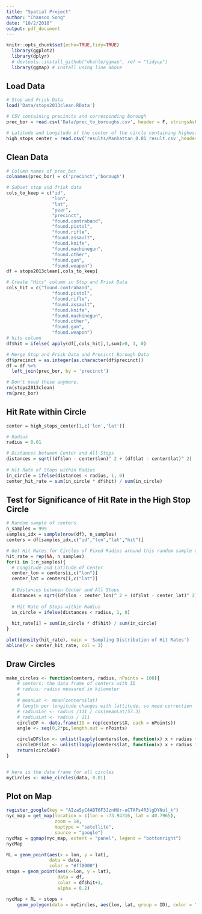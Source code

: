 ```yaml
---
title: "Spatial Project"
author: "Chansoo Song"
date: "10/2/2018"
output: pdf_document
---
```


```r
knitr::opts_chunk$set(echo=TRUE,tidy=TRUE)
  library(ggplot2)
  library(dplyr)
  # devtools::install_github("dkahle/ggmap", ref = "tidyup")
  library(ggmap) # install using line above
```

## Load Data

```r
# Stop and Frisk Data
load('Data/stops2013clean.RData')

# CSV containing precincts and corresponding borough
prec_bor = read.csv('Data/prec_to_boroughs.csv', header = F, stringsAsFactors = F)

# Latitude and Longitude of the center of the circle containing highest number of stops
high_stops_center = read.csv('results/Manhattan_0.01_result.csv',header = T)
```

## Clean Data

```r
# Column names of prec_bor
colnames(prec_bor) = c('precinct','borough')

# Subset stop and frisk data
cols_to_keep = c("id",
                 "lon",
                 "lat",
                 "year",
                 "precinct",
                 "found.contraband",
                 "found.pistol",
                 "found.rifle",
                 "found.assault",
                 "found.knife",
                 "found.machinegun",
                 "found.other",
                 "found.gun",
                 "found.weapon")
df = stops2013clean[,cols_to_keep]

# Create "Hits" column in Stop and Frisk Data
cols_hit = c("found.contraband",
                 "found.pistol",
                 "found.rifle",
                 "found.assault",
                 "found.knife",
                 "found.machinegun",
                 "found.other",
                 "found.gun",
                 "found.weapon")
# hits column
df$hit = ifelse( apply(df[,cols_hit],1,sum)>0, 1, 0)

# Merge Stop and Frisk Data and Precinct_Borough Data
df$precinct = as.integer(as.character(df$precinct))
df = df %>% 
  left_join(prec_bor, by = 'precinct')

# Don't need these anymore. 
rm(stops2013clean)
rm(prec_bor)
```

## Hit Rate within Circle

```r
center = high_stops_center[1,c('lon','lat')]

# Radius
radius = 0.01

# Distances between Center and All Stops
distances = sqrt((df$lon - center$lon)^ 2 + (df$lat - center$lat)^ 2)
  
# Hit Rate of Stops within Radius
in_circle = ifelse(distances < radius, 1, 0)
center_hit_rate = sum(in_circle * df$hit) / sum(in_circle)
```

## Test for Significance of Hit Rate in the High Stop Circle

```r
# Random sample of centers
n_samples = 999
samples_idx = sample(nrow(df), n_samples)
centers = df[samples_idx,c("id","lon","lat","hit")]

# Get Hit Rates for Circles of Fixed Radius around this random sample of centers
hit_rate = rep(NA, n_samples)
for(i in 1:n_samples){
  # Longitude and Latitude of Center
  center_lon = centers[i,c("lon")]
  center_lat = centers[i,c("lat")]
  
  # Distances between Center and All Stops
  distances = sqrt((df$lon - center_lon)^ 2 + (df$lat - center_lat)^ 2)
  
  # Hit Rate of Stops within Radius
  in_circle = ifelse(distances < radius, 1, 0)
  
  hit_rate[i] = sum(in_circle * df$hit) / sum(in_circle)
}

plot(density(hit_rate), main = 'Sampling Distribution of Hit Rates')
abline(v = center_hit_rate, col = 3)
```

## Draw Circles

```r
make_circles <- function(centers, radius, nPoints = 100){
    # centers: the data frame of centers with ID
    # radius: radius measured in kilometer
    #
    # meanLat <- mean(centers$lat)
    # length per longitude changes with lattitude, so need correction
    # radiusLon <- radius /111 / cos(meanLat/57.3) 
    # radiusLat <- radius / 111
    circleDF <- data.frame(ID = rep(centers$X, each = nPoints))
    angle <- seq(0,2*pi,length.out = nPoints)

    circleDF$lon <- unlist(lapply(centers$lon, function(x) x + radius * cos(angle)))
    circleDF$lat <- unlist(lapply(centers$lat, function(x) x + radius * sin(angle)))
    return(circleDF)
}


# here is the data frame for all circles
myCircles <- make_circles(data, 0.01)
```

## Plot on Map

```r
register_google(key = "AIzaSyC4ABT6F3JznHUr-uCTAFs4R3lgDYNul_k")
nyc_map = get_map(location = c(lon = -73.94316, lat = 40.7965), 
                  zoom = 14, 
                  maptype = "satellite",
                  source = "google")
nycMap = ggmap(nyc_map, extent = "panel", legend = "bottomright")
nycMap

RL = geom_point(aes(x = lon, y = lat), 
                data = data, 
                color = "#ff0000")
stops = geom_point(aes(x=lon, y = lat), 
                   data = df, 
                   color = df$hit+1,
                   alpha = 0.2)

nycMap + RL + stops +
    geom_polygon(data = myCircles, aes(lon, lat, group = ID), color = "red", alpha = 0)

```












